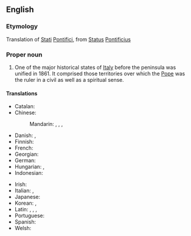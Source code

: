 ==English==

===Etymology===
Translation of {{uder|en|it|-}} [[stati#Italian|Stati]] [[pontifici#Italian|Pontifici]], from {{uder|en|la|-}} [[status#Latin|Status]] [[pontificius|Pontificius]]

===Proper noun===
{{wikipedia}}
{{en-proper noun|head=[[papal|Papal]] [[state|States]]}}

# One of the major historical states of [[Italy]] before the peninsula was unified in 1861. It comprised those territories over which the [[Pope]] was the ruler in a civil as well as a spiritual sense.

====Translations====
{{trans-top|state}}
* Catalan: {{t|ca|Estats Pontificis|m}}
* Chinese:
*: Mandarin: {{t|cmn|教宗國}}, {{t|cmn|教宗国|tr=Jiàozōngguó}}, {{t|cmn|教皇國}}, {{t|cmn|教皇国|tr=Jiàohuángguó}}
* Danish: {{t|da|Kirkestaten}}, {{t|da|Pavestaten}} {{qualifier|uncommon}}
* Finnish: {{t|fi|Kirkkovaltio}}
* French: {{t+|fr|États pontificaux|m-p}}
* Georgian: {{t|ka|პაპის ოლქი}}
* German: {{t+|de|Kirchenstaat|m}}
* Hungarian: {{t|hu|Pápai Állam}}, {{t|hu|Egyházi Állam}}
* Indonesian: {{t|id|Negara Kepausan}}
{{trans-mid}}
* Irish: {{t|ga|Stáit an Phápa|m-p}}
* Italian: {{t|it|Stato Pontificio|m}}, {{t|it|Stato della Chiesa|m}}
* Japanese: {{t|ja|教皇領|tr=Kyōkōryō}}
* Korean: {{t+|ko|^교황령}}, {{t+|ko|교황령(敎皇領)}}
* Latin: {{t|la|Status Pontificius|m}}, {{t|la|Status Ecclēsiasticus|m}}, {{t|la|Patrimōnium Petrī|n}}, {{t|la|rēspūblica Sanctī Petrī|f}} {{qualifier|early medieval}}
* Portuguese: {{t|pt|Estados Papais|m-p}}
* Spanish: {{t|es|Estados Pontificios|m-p}}
* Welsh: {{t|cy|Taleithiau'r Babaeth|f-p}}
{{trans-bottom}}
{{C|en|Historical polities}}